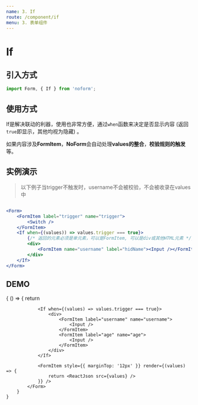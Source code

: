 ```yaml
---
name: 3. If
route: /component/if
menu: 3. 表单组件
---
```



# If

## 引入方式

```jsx
import Form, { If } from 'noform';
```

## 使用方式

If是解决联动的利器，使用也非常方便，通过`when`函数来决定是否显示内容 (返回`true`即显示，其他均视为隐藏) 。

如果内容涉及**FormItem**，**NoForm**会自动处理**values的整合**，**校验规则的触发**等。

## 实例演示

> 以下例子当trigger不触发时，username不会被校验，不会被收录在values中

```jsx

<Form>
    <FormItem label="trigger" name="trigger">
        <Switch />
    </FormItem>
    <If when={(values)) => values.trigger === true}>
        {/* 返回的元素必须是单元素，可以是FormItem, 可以是div或其他HTML元素 */}
        <div>
            <FormItem name="username" label="hidName"><Input /></FormItem>
        </div>
    </If> 
</Form>

```

## DEMO

<Playground>
    {
        () => {
            return <Form>
                <FormItem defaultValue={false} label="trigger" name="trigger">
                    <Switch />
                </FormItem>

                <If when={(values) => values.trigger === true}>
                    <div>
                        <FormItem label="username" name="username">
                            <Input />
                        </FormItem>
                        <FormItem label="age" name="age">
                            <Input />
                        </FormItem>
                    </div>
                </If>

                <FormItem style={{ marginTop: '12px' }} render={(values) => {
                    return <ReactJson src={values} />
                }} />
            </Form>
        }
    }
</Playground>
